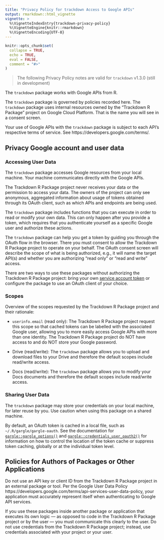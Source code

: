 ```yaml
---
title: "Privacy Policy for trackdown Access to Google APIs"
output: rmarkdown::html_vignette
vignette: >
  %\VignetteIndexEntry{trackdown-privacy-policy}
  %\VignetteEngine{knitr::rmarkdown}
  %\VignetteEncoding{UTF-8}
---
```


```r
knitr::opts_chunk$set(
  collapse = TRUE,
  echo = TRUE,
  eval = FALSE,
  comment = "#>"
)
```

> The following Privacy Policy notes are valid for `trackdown` v1.3.0 (still in development)

The `trackdown` package works with Google APIs from R.

The `trackdown` package is governed by policies recorded here. The `trackdown` package uses internal resources owned by the “Trackdown R Package” project on Google Cloud Platform. That is the name you will see in a consent screen.

Your use of Google APIs with the `trackdown` package is subject to each API’s respective terms of service. See https://developers.google.com/terms/.

## Privacy Google account and user data

### Accessing User Data

The `trackdown` package accesses Google resources from your local machine. Your machine communicates directly with the Google APIs.

The Trackdown R Package project never receives your data or the permission to access your data. The owners of the project can only see anonymous, aggregated information about usage of tokens obtained through its OAuth client, such as which APIs and endpoints are being used.

The `trackdown` package includes functions that you can execute in order to read or modify your own data. This can only happen after you provide a token, which requires that you authenticate yourself as a specific Google user and authorize these actions.

The `trackdown` package can help you get a token by guiding you through the OAuth flow in the browser. There you must consent to allow the Trackdown R Package project to operate on your behalf. The OAuth consent screen will describe the scope of what is being authorized, e.g., it will name the target API(s) and whether you are authorizing “read only” or “read and write” access.

There are two ways to use these packages without authorizing the Trackdown R Package project: bring your own [service account token](https://developers.google.com/identity/protocols/oauth2/service-account) or configure the package to use an OAuth client of your choice.

### Scopes

Overview of the scopes requested by the Trackdown R Package project and their rationale:

- `userinfo.email` (read only): The Trackdown R Package project request this scope so that cached tokens can be labelled with the associated Google user, allowing you to more easily access Google APIs with more than one identity. The Trackdown R Package project do NOT have access to and do NOT store your Google password.

- Drive (read/write): The `trackdown` package allows you to upload and download files to your Drive and therefore the default scopes include read/write access.

- Docs (read/write): The `trackdown` package allows you to modify your Docs documents and therefore the default scopes include read/write access.

### Sharing User Data

The `trackdown` package may store your credentials on your local machine, for later reuse by you. Use caution when using this package on a shared machine.

By default, an OAuth token is cached in a local file, such as `~/.R/gargle/gargle-oauth`. See the documentation for [`gargle::gargle_options()`](https://gargle.r-lib.org/reference/gargle_options.html) and [`gargle::credentials_user_oauth2()`](https://gargle.r-lib.org/reference/credentials_user_oauth2.html) for information on how to control the location of the token cache or suppress token caching, globally or at the individual token level.


## Policies for Authors of Packages or Other Applications

Do not use an API key or client ID from the Trackdown R Package project in an external package or tool. Per the Google User Data Policy https://developers.google.com/terms/api-services-user-data-policy, your application must accurately represent itself when authenticating to Google API services.

If you use these packages inside another package or application that executes its own logic — as opposed to code in the Trackdown R Package project or by the user — you must communicate this clearly to the user. Do not use credentials from the Trackdown R Package project; instead, use credentials associated with your project or your user.

